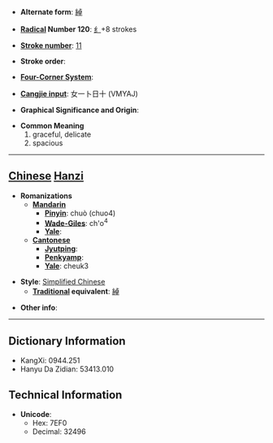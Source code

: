 * '''Alternate form''': [[綽]]

* '''[[Wiktionary:Chinese radical index| Radical]] Number 120''': [[Wiktionary:Chinese radical index 纟|纟]]+8 strokes

* '''[[Wiktionary:Chinese total strokes index|Stroke number]]''': [[Wiktionary:Chinese total strokes index 11|11]]

* '''Stroke order''': 

* '''[[Wiktionary:Chinese four corner index|Four-Corner System]]''': 

* '''[[Wiktionary:Chinese Cangjie index|Cangjie input]]''': 女一卜日十 (VMYAJ)

* '''Graphical Significance and Origin''': 

* '''Common Meaning'''
*#graceful, delicate
*# spacious


----

== [[Chinese]] [[Hanzi]] ==

* '''Romanizations'''
** '''[[Mandarin]]'''
*** '''[[Pinyin]]''': chuò (chuo4)
*** '''[[Wade-Giles]]''': ch'o<sup>4</sup>
*** '''[[Yale]]''': 
** '''[[Cantonese]]'''
*** '''[[Jyutping]]''':
*** '''[[Penkyamp]]''': 
*** '''[[Yale]]''': cheuk3

* '''Style''': [[Simplified Chinese]] 
** '''[[Traditional Chinese|Traditional]] equivalent''': [[綽]]

* '''Other info''': 

----

== Dictionary Information ==

* KangXi: 0944.251
* Hanyu Da Zidian: 53413.010

== Technical Information ==

* '''Unicode''':
** Hex: 7EF0
** Decimal: 32496